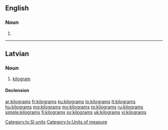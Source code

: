 {{also|kilo-grams}}
==English==

===Noun===
{{head|en|noun plural form}}

# {{plural of|kilogram|lang=en}}

----

==Latvian==

===Noun===
{{lv-noun|m|1st}}

# [[kilogram]] {{gloss|[[SI]] [[unit]] of [[measure]], [[equivalent]] to 1000 [[gram]]s}}

====Declension====
{{lv-decl-noun|kilogram|s|1st}}

[[Category:lv:SI units]]
[[Category:lv:Units of measure]]

[[ar:kilograms]]
[[fr:kilograms]]
[[ku:kilograms]]
[[lo:kilograms]]
[[lt:kilograms]]
[[hu:kilograms]]
[[mg:kilograms]]
[[my:kilograms]]
[[ro:kilograms]]
[[ru:kilograms]]
[[simple:kilograms]]
[[fi:kilograms]]
[[sv:kilograms]]
[[uk:kilograms]]
[[vi:kilograms]]